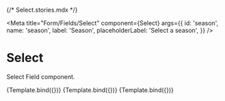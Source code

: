 {/* Select.stories.mdx */}


<Meta
  title="Form/Fields/Select"
  component={Select}
  args={{
    id: 'season',
    name: 'season',
    label: 'Season',
    placeholderLabel: 'Select a season',
  }}
/>


# Select

Select Field component.

<Canvas>
  <Story name="Default">{Template.bind({})}</Story>
</Canvas>

<Canvas>
  <Story
    name="Disabled"
    args={{
      disabled: true,
    }}
  >
    {Template.bind({})}
  </Story>
</Canvas>

<Canvas>
  <Story
    name="Error"
    args={{
      isError: true,
      errorMessage: 'This is an error message',
    }}
  >
    {Template.bind({})}
  </Story>
</Canvas>
